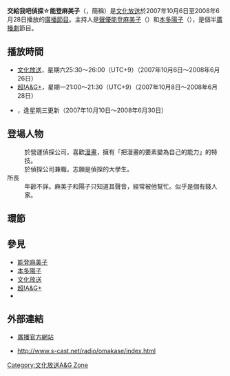 {{Japanese|japanese=おまかせ探偵☆のとまみこ|kana=おまかせたんてい のとまみこ|romaji=Omakasetantē Notomamiko}}
'''交給我吧偵探☆能登麻美子'''（'''{{lang|ja|おまかせ探偵☆のとまみこ}}'''，簡稱'''{{lang|ja|おまたん}}'''）是[[文化放送|文化放送]]於2007年10月6日至2008年6月28日播放的[[廣播節目|廣播節目]]。主持人是[[聲優|聲優]][[能登麻美子|能登麻美子]]（{{lang|ja|のとまみこ}}）和[[本多陽子|本多陽子]]（{{lang|ja|よーこ}}），是個半[[廣播劇|廣播劇]]節目。

== 播放時間 ==
*[[文化放送|文化放送]]，星期六25:30～26:00（UTC+9）（2007年10月6日～2008年6月26日）
*[[超!A&G+|超!A&G+]]，星期一21:00～21:30（UTC+9）（2007年10月8日～2008年6月28日）
*{{lang|ja|[[S-ラジ|S-ラジ]]}}，逢星期三更新（2007年10月10日～2008年6月30日）

== 登場人物 ==
;{{nihongo|能登麻美子|のとまみこ||[[配音員|聲]]：[[能登麻美子|能登麻美子]]}}
:於{{lang|ja|キャラ宿}}營運偵探公司，喜歡[[漫畫|漫畫]]，擁有「把漫畫的要素變為自己的能力」的特技。
;{{nihongo|陽子|よーこ||聲：[[本多陽子|本多陽子]]}}
:於偵探公司兼職，志願是偵探的大學生。
;所長
:年齡不詳。麻美子和陽子只知道其聲音，經常被他幫忙。似乎是個有錢人家。

== 環節 ==
;{{lang|ja|キャラ宿伝説！２丁目の路地裏}}

== 參見 ==
*[[能登麻美子|能登麻美子]]
*[[本多陽子|本多陽子]]
*[[文化放送|文化放送]]
*[[超!A&G+|超!A&G+]]
*{{lang|ja|[[S-ラジ|S-ラジ]]}}

==外部連結==
*{{Ja icon}}[https://web.archive.org/web/20071011043111/http://www.joqr.co.jp/blog/omatan/ 廣播官方網站]
*{{Ja icon}}http://www.s-cast.net/radio/omakase/index.html {{Wayback|url=http://www.s-cast.net/radio/omakase/index.html |date=20091226085552 }}

[[Category:文化放送A&G_Zone|Category:文化放送A&G Zone]]